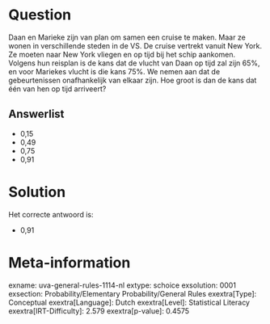 Question
========

Daan en Marieke zijn van plan om samen een cruise te maken. Maar ze
wonen in verschillende steden in de VS. De cruise vertrekt vanuit New
York. Ze moeten naar New York vliegen en op tijd bij het schip aankomen.
Volgens hun reisplan is de kans dat de vlucht van Daan op tijd zal zijn
65%, en voor Mariekes vlucht is die kans 75%. We nemen aan dat de
gebeurtenissen onafhankelijk van elkaar zijn. Hoe groot is dan de kans
dat één van hen op tijd arriveert?

Answerlist
----------

* 0,15
* 0,49
* 0,75
* 0,91

Solution
========

Het correcte antwoord is: 

* 0,91

Meta-information
================
exname: uva-general-rules-1114-nl
extype: schoice
exsolution: 0001
exsection: Probability/Elementary Probability/General Rules
exextra[Type]: Conceptual
exextra[Language]: Dutch
exextra[Level]: Statistical Literacy
exextra[IRT-Difficulty]: 2.579
exextra[p-value]: 0.4575

